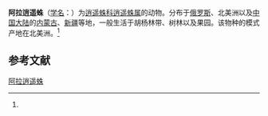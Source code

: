 {{Speciesbox
| name = 阿拉逍遥蛛
| status = 
| status_system = 
| image = 
| genus = Philodromus
| species = alascensis
| authority = (Keyserling, 1884)<ref name='id14473'>{{cite web| url =http://www.bioinfo.cn/db05/BjdwSpecies.php?action=view&id=14473| title =阿拉逍遥蛛| work =《中国动物物种编目数据库》| publisher =中国科学院微生物研究所| author =中国科学院动物研究所| accessdate =2009-04-28| deadurl =yes| archiveurl =https://web.archive.org/web/20160305014100/http://www.bioinfo.cn/db05/BjdwSpecies.php?action=view&id=14473| archivedate =2016-03-05}}</ref>
}}

'''阿拉逍遥蛛'''（[[学名|学名]]：{{lang|la|''Philodromus alascensis''}}）为[[逍遥蛛科|逍遥蛛科]][[逍遥蛛属|逍遥蛛属]]的动物。分布于[[俄罗斯|俄罗斯]]、北美洲以及[[中国大陆|中国大陆]]的[[内蒙古|内蒙古]]、[[新疆|新疆]]等地，一般生活于胡杨林带、树林以及果园。该物种的模式产地在北美洲。<ref name='id14473'/>

== 参考文献 ==
{{reflist}}

{{Wikispecies|Philodromus alascensis}}
{{Taxonbar|from=Q2146827}}

[[Category:逍遥蛛属|阿拉逍遥蛛]]


{{蜘蛛小作品}}
